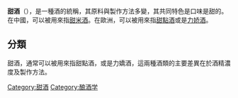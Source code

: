 '''甜酒'''（{{lang-en|Sweet wine}}），是一種酒的統稱，其原料與製作方法多變，其共同特色是口味是甜的。在中國，可以被用來指[[酒釀|甜米酒]]。在歐洲，可以被用來指[[甜點酒|甜點酒]]或是[[力娇酒|力娇酒]]。

==分類==
甜酒，通常可以被用來指甜點酒，或是力嬌酒，這兩種酒類的主要差異在於酒精濃度及製作方法。
[[Category:甜酒|Category:甜酒]]
[[Category:酿酒学|Category:酿酒学]]